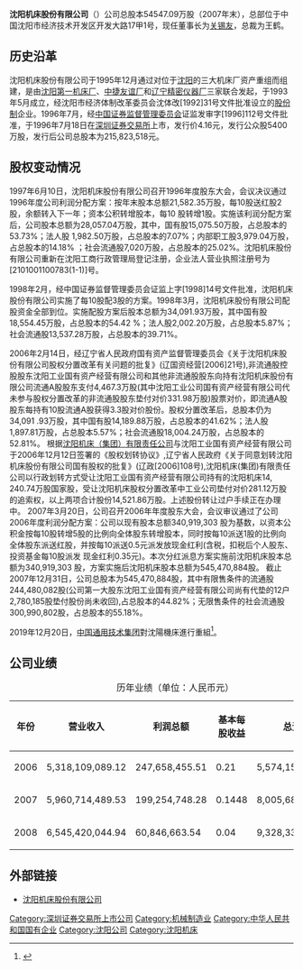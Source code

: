 {{coord|41|45|29.14|N|123|13|28.43|E|display=title}}
{{Infobox Company 
| company_name     = 沈阳机床股份有限公司
| company_name_en  = Shenyang Machine Tool CO., LTD.
| company_logo     = [[File:smtcl.gif|File:smtcl.gif]]
| company_type     = 国營企業（{{szse|000410}}）
| company_slogan   = 回报股东、造福员工、贡献社会
| foundation       = 1996年7月18日
| location         = [[沈阳|沈阳]]
| key_people       = 董事长：[[关锡友|关锡友]]
| industry         = 普通机械制造业
| products         = 
| revenue          = 58.5亿（2007年度）
| operating_income = 
| net_income       = 0.75亿（2007年度）
| num_employees    = 
| parent           = [[沈阳机床（集团）有限责任公司|沈阳机床（集团）有限责任公司]]
| subsid           = 
| homepage         = http://www.smtcl.com/
| footnotes        = 
}}
'''沈阳机床股份有限公司'''（{{szse|000410|name=沈阳机床}}）公司总股本54547.09万股（2007年末），总部位于中国沈阳市经济技术开发区开发大路17甲1号，现任董事长为[[关锡友|关锡友]]，总裁为王鹤。

== 历史沿革 ==
沈阳机床股份有限公司于1995年12月通过对位于[[沈阳|沈阳]]的三大机床厂资产重组而组建，是由[[沈阳第一机床厂|沈阳第一机床厂]]、[[中捷机床有限公司|中捷友谊厂]]和[[辽宁精密仪器厂|辽宁精密仪器厂]]三家联合发起，于1993年5月成立，经沈阳市经济体制改革委员会沈体改[1992]31号文件批准设立的[[股份制|股份制]]企业。1996年7月，经[[中国证券监督管理委员会|中国证券监督管理委员会]]证监发审字[1996]112号文件批准，于1996年7月18日在[[深圳证券交易所|深圳证券交易所]]上市，发行价4.16元，发行公众股5400万股，发行后公司总股本为215,823,518元。

== 股权变动情况 ==
1997年6月10日，沈阳机床股份有限公司召开1996年度股东大会，会议决议通过1996年度公司利润分配方案：按年末股本总额21,582.35万股，每10股送红股2股，余额转入下一年；资本公积转增股本，每10 股转增1股。实施该利润分配方案后，公司股本总额为28,057.04万股，其中，国有股15,075.50万股，占总股本的53.73%；法人股 1,982.50万股，占总股本的7.07%；内部职工股3,979.04万股，占总股本的14.18% ；社会流通股7,020万股，占总股本的25.02%。沈阳机床股份有限公司重新在沈阳工商行政管理局登记注册，企业法人营业执照注册号为[2101001100783(1-1)]号。 

1998年2月，经中国证券监督管理委员会证监上字[1998]14号文件批准，沈阳机床股份有限公司实施了每10股配3股的方案。1998年3月，沈阳机床股份有限公司配股资金全部到位。实施配股方案后股本总额为34,091.93万股，其中国有股18,554.45万股，占总股本的54.42 %；法人股2,002.20万股，占总股本5.87%；社会流通股13,537.28万股，占总股本的39.71%。 

2006年2月14日，经辽宁省人民政府国有资产监督管理委员会《关于沈阳机床股份有限公司股权分置改革有关问题的批复》(辽国资经营[2006]21号),非流通股控股股东沈阳工业国有资产经营有限公司和其他非流通股股东向持有沈阳机床股份有限公司流通A股股东支付4,467.3万股(其中沈阳工业公司国有资产经营有限公司代未参与股权分置改革的非流通股股东垫付对价331.98万股)股票对价，即流通A股股东每持有10股流通A股获得3.3股对价股份。股权分置改革后，总股本仍为34,091 .93万股，其中国有股14,189.88万股，占总股本的41.62%；法人股1,897.81万股，占总股本5.57%；社会流通股18,004.24万股，占总股本的52.81%。 根据[[沈阳机床（集团）有限责任公司|沈阳机床（集团）有限责任公司]]与沈阳工业国有资产经营有限公司于2006年12月12日签署的《股权划转协议》,辽宁省人民政府《关于同意划转沈阳机床股份有限公司国有股权的批复》(辽政[2006]108号),沈阳机床(集团)有限责任公司以行政划转方式受让沈阳工业国有资产经营有限公司持有的沈阳机床14, 240.74万股国家股，受让沈阳机床股权分置改革中工业公司垫付对价281.12万股的追索权，以上两项合计股份14,521.86万股。上述股份转让过户手续正在办理中。 
2007年3月20日，公司召开2006年年度股东大会，会议审议通过了公司2006年度利润分配方案：公司以现有股本总额340,919,303 股为基数，以资本公积金按每10股转增5股的比例向全体股东转增股本，同时按每10派送1股的比例向全体股东派送红股，并按每10派送0.5元派发放现金红利(含税，扣税后个人股东、投资基金每10股派发 现金红利0.35元)。本次分红派息方案实施前沈阳机床股本总额为340,919,303 股，方案实施后沈阳机床股本总额为545,470,884股。 
截止2007年12月31日，公司总股本为545,470,884股，其中有限售条件的流通股244,480,082股(公司第一大股东沈阳工业国有资产经营有限公司尚有代垫的12户2,780,185股垫付股份尚未收回),占总股本的44.82%；无限售条件的社会流通股300,990,802股，占总股本的55.18%。

2019年12月20日，[[中国通用技术集团|中国通用技术集团]]對沈陽機床進行重組<ref>{{Cite web |url=http://www.xinhuanet.com/2019-12/20/c_1125371401.htm |title=中国通用技术集团重组沈阳机床集团和沈机股份 |access-date=2019-12-21 |archive-date=2019-12-21 |archive-url=https://web.archive.org/web/20191221102712/http://www.xinhuanet.com/2019-12/20/c_1125371401.htm |dead-url=no }}</ref>。

== 公司业绩 ==

{| class="wikitable" border="1" style="text-align:right"
|+ 历年业绩（单位：人民币元）
!  年份 !! 营业收入 !! 利润总额 !!      基本每股收益  !!     总资产
|-
| 2006 ||    5,318,109,089.12 ||   247,658,455.51 ||  0.21 ||  5,574,155,610.76
|-
| 2007 ||  5,960,714,489.53 || 199,254,748.28 ||  0.1448  ||  8,005,680,896.40
|- 
| 2008 ||  6,545,420,044.94 ||  60,846,663.54  ||  0.04 ||  9,328,337,108.93
|}

==外部链接==
*[http://www.smtcl.com/ 沈阳机床股份有限公司] {{Wayback|url=http://www.smtcl.com/ |date=20170606093743 }}

{{SZSECI}}

[[Category:深圳证券交易所上市公司|Category:深圳证券交易所上市公司]]
[[Category:机械制造业|Category:机械制造业]]
[[Category:中华人民共和国国有企业|Category:中华人民共和国国有企业]]
[[Category:沈阳公司|Category:沈阳公司]]
[[Category:沈阳机床|Category:沈阳机床]]